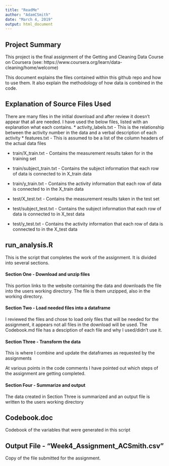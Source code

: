 ```yaml
---
title: "ReadMe"
author: "AdamCSmith"
date: "March 4, 2019"
output: html_document
---
```



## Project Summary 

This project is the final assignment of the Getting and Cleaning Data Course on Coursera (see: https://www.coursera.org/learn/data-cleaning/home/welcome)

This document explains the files contained within this github repo and how to use them.  It also explain the methodology of how data is combined in the code.


## Explanation of Source Files Used
There are many files in the initial download and after review it doesn't appear that all are needed.  I have used the below files, listed with an explanation what each contains.
* activity_labels.txt - This is the relationship between the activity number in the data and a verbal description of each activity
* features.txt - This is assumed to be a list of the column headers of the actual data files

* train/X_train.txt - Contains the measurement results taken for in the training set
* train/subject_train.txt - Contains the subject information that each row of data is connected to in X_train data
* train/y_train.txt - Contains the activity information that each row of data is connected to in the X_train data

* test/X_test.txt - Contains the measurement results taken in the test set
* test/subject_test.txt - Contains the subject information that each row of data is connected to in X_test data
* test/y_test.txt - Contains the activity information that each row of data is connected to in the X_test data







## run_analysis.R
This is the script that completes the work of the assignment.  It is divided into several sections.  




#### Section One - Download and unzip files
This portion links to the website containing the data and downloads the file into the users working directory.  The file is them unzipped, also in the working directory. 

#### Section Two - Load needed files into a dataframe
I reviewed the files and chose to load only files that will be needed for the assignment, it appears not all files in the download will be used.  The Codebook.md file has a desciption of each file and why I used/didn't use it. 

#### Section Three - Transform the data 
This is where I combine and update the dataframes as requested by the assignments

At various points in the code comments I have pointed out which steps of the assignment are getting completed.


#### Section Four - Summarize and output
The data created in Section Three is summarized and an output file is written to the users working directory




## Codebook.doc
Codebook of the variables that were generated in this script


## Output File - "Week4_Assignment_ACSmith.csv"
Copy of the file submitted for the assignment.